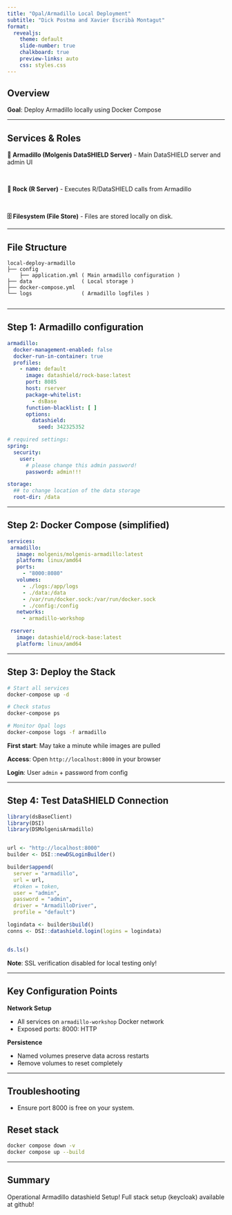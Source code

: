 ```yaml
---
title: "Opal/Armadillo Local Deployment"
subtitle: "Dick Postma and Xavier Escribà Montagut"
format: 
  revealjs:
    theme: default
    slide-number: true
    chalkboard: true
    preview-links: auto
    css: styles.css
---
```


## Overview

**Goal**: Deploy Armadillo locally using Docker Compose

---

## Services & Roles
**🏢 Armadillo (Molgenis DataSHIELD Server)**
- Main DataSHIELD server and admin UI

<br>

**🔧 Rock (R Server)**
- Executes R/DataSHIELD calls from Armadillo 

<br>

**🗄️ Filesystem (File Store)**
- Files are stored locally on disk.  

---

## File Structure

```
local-deploy-armadillo
├── config
    ├── application.yml ( Main armadillo configuration )
├── data                ( Local storage )
├── docker-compose.yml
└── logs                ( Armadillo logfiles )


```
---

## Step 1: Armadillo configuration 

```yaml
armadillo:
  docker-management-enabled: false
  docker-run-in-container: true
  profiles:
    - name: default
      image: datashield/rock-base:latest
      port: 8085
      host: rserver
      package-whitelist:
        - dsBase
      function-blacklist: [ ]
      options:
        datashield:
          seed: 342325352

# required settings:
spring:
  security:
    user:
      # please change this admin password!
      password: admin!!!

storage:
  ## to change location of the data storage
  root-dir: /data

```

---

## Step 2: Docker Compose (simplified)

```yaml
services:
 armadillo:
   image: molgenis/molgenis-armadillo:latest
   platform: linux/amd64
   ports:
     - "8000:8080"
   volumes:
     - ./logs:/app/logs
     - ./data:/data
     - /var/run/docker.sock:/var/run/docker.sock
     - ./config:/config
   networks:
     - armadillo-workshop

 rserver:
   image: datashield/rock-base:latest
   platform: linux/amd64

```

---

## Step 3: Deploy the Stack

```bash
# Start all services
docker-compose up -d

# Check status
docker-compose ps

# Monitor Opal logs
docker-compose logs -f armadillo 
```

**First start**: May take a minute while images are pulled

**Access**: Open `http://localhost:8000` in your browser

**Login**: User `admin` + password from config 

---

## Step 4: Test DataSHIELD Connection

```r
library(dsBaseClient)
library(DSI)
library(DSMolgenisArmadillo)


url <- "http://localhost:8000"
builder <- DSI::newDSLoginBuilder()

builder$append(
  server = "armadillo",
  url = url,
  #token = token,
  user = "admin",
  password = "admin",
  driver = "ArmadilloDriver",
  profile = "default")

logindata <- builder$build()
conns <- DSI::datashield.login(logins = logindata)


ds.ls()
```

**Note**: SSL verification disabled for local testing only!

---

## Key Configuration Points

**Network Setup**

- All services on `armadillo-workshop` Docker network
- Exposed ports: 8000: HTTP 

**Persistence**

- Named volumes preserve data across restarts
- Remove volumes to reset completely

---

## Troubleshooting

- Ensure port 8000 is free on your system.

## Reset stack

```bash
docker compose down -v 
docker compose up --build

```




---

## Summary

Operational Armadillo datashield Setup!
Full stack setup (keycloak) available at github! 

